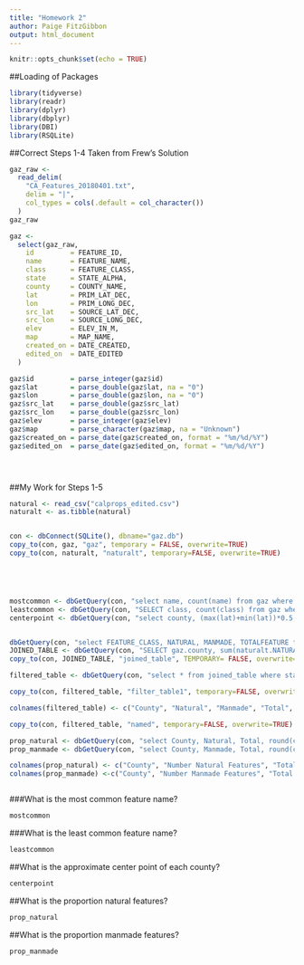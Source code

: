 ---
title: "Homework 2"
author: Paige FitzGibbon
output: html_document
---


```{r setup, include=FALSE}
knitr::opts_chunk$set(echo = TRUE)

```

##Loading of Packages
```{r loading, message=FALSE, results=FALSE, warning=FALSE}
library(tidyverse)
library(readr)
library(dplyr)
library(dbplyr)
library(DBI)
library(RSQLite)
```


##Correct Steps 1-4 Taken from Frew's Solution
```{r dataset, message=FALSE, results=FALSE, warning=FALSE}

gaz_raw <-
  read_delim(
    "CA_Features_20180401.txt",
    delim = "|",
    col_types = cols(.default = col_character())
  )
gaz_raw

gaz <-
  select(gaz_raw,
    id         = FEATURE_ID,
    name       = FEATURE_NAME,
    class      = FEATURE_CLASS,
    state      = STATE_ALPHA,
    county     = COUNTY_NAME,
    lat        = PRIM_LAT_DEC,
    lon        = PRIM_LONG_DEC,
    src_lat    = SOURCE_LAT_DEC,
    src_lon    = SOURCE_LONG_DEC,
    elev       = ELEV_IN_M,
    map        = MAP_NAME,
    created_on = DATE_CREATED,
    edited_on  = DATE_EDITED
  )

gaz$id         = parse_integer(gaz$id)
gaz$lat        = parse_double(gaz$lat, na = "0")
gaz$lon        = parse_double(gaz$lon, na = "0")
gaz$src_lat    = parse_double(gaz$src_lat)
gaz$src_lon    = parse_double(gaz$src_lon)
gaz$elev       = parse_integer(gaz$elev)
gaz$map        = parse_character(gaz$map, na = "Unknown")
gaz$created_on = parse_date(gaz$created_on, format = "%m/%d/%Y")
gaz$edited_on  = parse_date(gaz$edited_on, format = "%m/%d/%Y")





```


##My Work for Steps 1-5 
```{r}

natural <- read_csv("calprops_edited.csv")
naturalt <- as.tibble(natural)


con <- dbConnect(SQLite(), dbname="gaz.db")
copy_to(con, gaz, "gaz", temporary = FALSE, overwrite=TRUE)
copy_to(con, naturalt, "naturalt", temporary=FALSE, overwrite=TRUE)





mostcommon <- dbGetQuery(con, "select name, count(name) from gaz where state == 'CA' and county != 'na' group by name order by count(name) desc limit 10")
leastcommon <- dbGetQuery(con, "SELECT class, count(class) from gaz where state == 'CA'and county != 'na' group by class order by count(class) asc limit 10")
centerpoint <- dbGetQuery(con, "select county, (max(lat)+min(lat))*0.5, (max(lon)+min(lon))*0.5 from gaz where lat != 'na' and lon != 'na' and state == 'CA'and county != 'na' group by county")


dbGetQuery(con, "select FEATURE_CLASS, NATURAL, MANMADE, TOTALFEATURE from naturalt")
JOINED_TABLE <- dbGetQuery(con, "SELECT gaz.county, sum(naturalt.NATURAL), sum(naturalt.MANMADE), sum(naturalt.TOTALFEATURE), gaz.state FROM naturalt LEFT JOIN gaz ON naturalt.FEATURE_CLASS = gaz.class group by county")
copy_to(con, JOINED_TABLE, "joined_table", TEMPORARY= FALSE, overwrite=TRUE)

filtered_table <- dbGetQuery(con, "select * from joined_table where state == 'CA'")

copy_to(con, filtered_table, "filter_table1", temporary=FALSE, overwrite=TRUE)

colnames(filtered_table) <- c("County", "Natural", "Manmade", "Total", "State")

copy_to(con, filtered_table, "named", temporary=FALSE, overwrite=TRUE)

prop_natural <- dbGetQuery(con, "select County, Natural, Total, round(cast(Natural as float)/cast(Total as float),3) from named where County != 'na'")
prop_manmade <- dbGetQuery(con, "select County, Manmade, Total, round(cast(manmade as float)/cast(Total as float),3) from named where County != 'na'")

colnames(prop_natural) <- c("County", "Number Natural Features", "Total Number Features", "Proportion Natural")
colnames(prop_manmade) <-c("County", "Number Manmade Features", "Total Number Features", "Proportion Manmade")



```

###What is the most common feature name?
```{r most}
mostcommon

```


###What is the least common feature name?
```{r least}
leastcommon
```


##What is the approximate center point of each county?
```{r center}
centerpoint
```

##What is the proportion natural features?
```{r natural}
prop_natural
```

##What is the proportion manmade features?
```{r manmade}
prop_manmade
```

